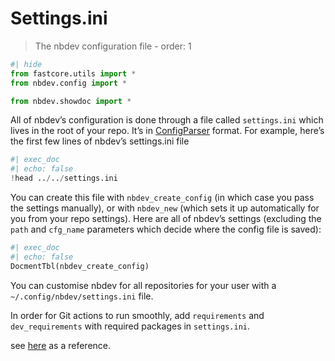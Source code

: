 # Settings.ini

> The nbdev configuration file
- order: 1

```python
#| hide
from fastcore.utils import *
from nbdev.config import *

from nbdev.showdoc import *
```

All of nbdev's configuration is done through a file called `settings.ini` which lives in the root of your repo. It's in [ConfigParser](https://docs.python.org/3/library/configparser.html) format. For example, here's the first few lines of nbdev's settings.ini file

```python
#| exec_doc
#| echo: false
!head ../../settings.ini
```

You can create this file with `nbdev_create_config` (in which case you pass the settings manually), or with `nbdev_new` (which sets it up automatically for you from your repo settings). Here are all of nbdev's settings (excluding the `path` and `cfg_name` parameters which decide where the config file is saved):

```python
#| exec_doc
#| echo: false
DocmentTbl(nbdev_create_config)
```

You can customise nbdev for all repositories for your user with a `~/.config/nbdev/settings.ini` file.

In order for Git actions to run smoothly, add `requirements` and `dev_requirements` with required packages in `settings.ini`.

see [here](https://github.com/fastai/nbdev/blob/master/settings.ini) as a reference.

```python

```